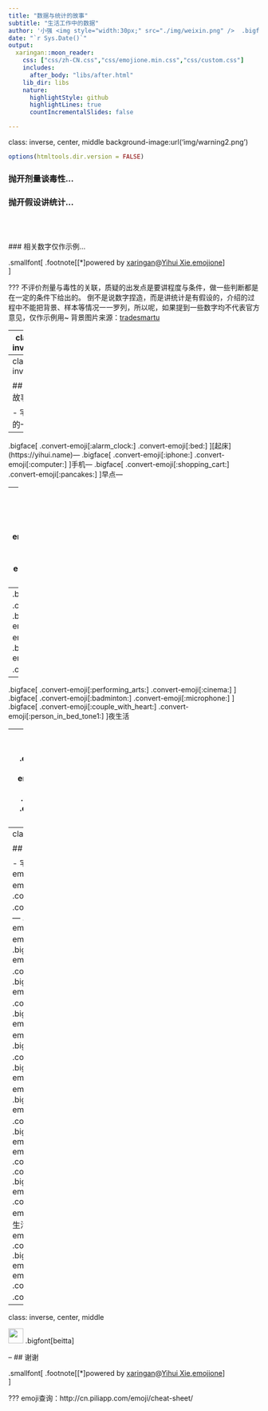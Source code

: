 ```yaml
---
title: "数据与统计的故事"
subtitle: "生活工作中的数据"
author: '小强 <img style="width:30px;" src="./img/weixin.png" />  .bigfont[beitta] '
date: "`r Sys.Date()`"
output:
  xaringan::moon_reader:
    css: ["css/zh-CN.css","css/emojione.min.css","css/custom.css"]
    includes:
      after_body: "libs/after.html"
    lib_dir: libs
    nature:
      highlightStyle: github
      highlightLines: true
      countIncrementalSlides: false

---
```

class: inverse, center, middle
background-image:url('img/warning2.png')

```r
options(htmltools.dir.version = FALSE)
```

### 抛开剂量谈毒性...
### 抛开假设讲统计...
<br />
<br />
<br />
### 相关数字仅作示例...

.smallfont[
.footnote[[*]powered by [xaringan](https://github.com/yihui/xaringan)@[Yihui Xie](https://yihui.name),[emojione](https://github.com/emojione/emojione)]    
]

???
不评价剂量与毒性的关联，质疑的出发点是要讲程度与条件，做一些判断都是在一定的条件下给出的。
倒不是说数字捏造，而是讲统计是有假设的，介绍的过程中不能把背景、样本等情况一一罗列，所以呢，如果提到一些数字均不代表官方意见，仅作示例用~
背景图片来源：[tradesmartu](http://www.tradesmartu.com/blog/dire-warning-dow-theory)

---
class: inverse

## 目录

框架、架构、方法论、分门别类...  .convert-emoji[:x:]

???
今天不做宏观大论，看书的目录、或者课程的设置就好。
从细微处体会数据的涓涓细流渗透在每个人的身边。

---
class: inverse

## 讲个故事

- 宅男的一天  

--
.bigface[ .convert-emoji[:alarm_clock:] .convert-emoji[:bed:] ][起床](https://yihui.name)—
.bigface[ .convert-emoji[:iphone:] .convert-emoji[:computer:] ]手机—
.bigface[ .convert-emoji[:shopping_cart:] .convert-emoji[:pancakes:] ]早点—  

--
.bigface[ .convert-emoji[:white_sun_rain_cloud:] .convert-emoji[:taxi:] ]出门—
.bigface[ .convert-emoji[:chart_with_upwards_trend:] .convert-emoji[:mag:] ]股票—
.bigface[ .convert-emoji[:woman_teacher:] .convert-emoji[:man_mechanic:] ]工作—  

--
.bigface[ .convert-emoji[:calling:] .convert-emoji[:bento:] ]午餐—
.bigface[ .convert-emoji[:woman_teacher:] .convert-emoji[:man_mechanic:] ]工作—
.bigface[ .convert-emoji[:convenience_store:] .convert-emoji[:coffee:] ]下午茶—  

--
.bigface[ .convert-emoji[:performing_arts:] .convert-emoji[:cinema:] ]
.bigface[ .convert-emoji[:badminton:] .convert-emoji[:microphone:] ]
.bigface[ .convert-emoji[:couple_with_heart:] .convert-emoji[:person_in_bed_tone1:] ]夜生活  

--
- 其他
.bigface[ .convert-emoji[:airplane_departure:] .convert-emoji[:milky_way:] ]
.bigface[ .convert-emoji[:video_game:] .convert-emoji[:mahjong:] ]
.bigface[ .convert-emoji[:ambulance:] .convert-emoji[:police_car:] ] 。。。

???

---
class: inverse

## 讲个故事

- 宅男的一天  
.bigface[ .convert-emoji[:alarm_clock:] .convert-emoji[:bed:] ]起床—
.bigface[ .convert-emoji[:iphone:] .convert-emoji[:computer:] ]手机—
.bigface[ .convert-emoji[:shopping_cart:] .convert-emoji[:pancakes:] ]早点—  
.bigface[ .convert-emoji[:white_sun_rain_cloud:] .convert-emoji[:taxi:] ]出门—
.bigface[ .convert-emoji[:chart_with_upwards_trend:] .convert-emoji[:mag:] ]股票—
.bigface[ .convert-emoji[:woman_teacher:] .convert-emoji[:man_mechanic:] ]工作—  
.bigface[ .convert-emoji[:calling:] .convert-emoji[:bento:] ]午餐—
.bigface[ .convert-emoji[:woman_teacher:] .convert-emoji[:man_mechanic:] ]工作—
.bigface[ .convert-emoji[:convenience_store:] .convert-emoji[:coffee:] ]下午茶—  
.bigface[ .convert-emoji[:performing_arts:] .convert-emoji[:cinema:] ]
.bigface[ .convert-emoji[:badminton:] .convert-emoji[:microphone:] ]
.bigface[ .convert-emoji[:couple_with_heart:] .convert-emoji[:person_in_bed_tone1:] ]夜生活 
- 其他
.bigface[ .convert-emoji[:airplane_departure:] .convert-emoji[:milky_way:] ]
.bigface[ .convert-emoji[:video_game:] .convert-emoji[:mahjong:] ]
.bigface[ .convert-emoji[:ambulance:] .convert-emoji[:police_car:] ] 。。。

---
class: inverse, center, middle

<img style="width:30px;" src="./img/weixin.png" /> .bigfont[beitta]

--
## 谢谢

.smallfont[
.footnote[[*]powered by [xaringan](https://github.com/yihui/xaringan)@[Yihui Xie](https://yihui.name),[emojione](https://github.com/emojione/emojione)]    
]

???
emoji查询：http://cn.piliapp.com/emoji/cheat-sheet/

